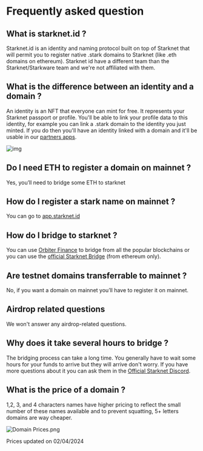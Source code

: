 # Frequently asked question

## What is starknet.id ?

Starknet.id is an identity and naming protocol built on top of Starknet that will permit you to register native .stark domains to Starknet (like .eth domains on ethereum). Starknet id have a different team than the Starknet/Starkware team and we're not affiliated with them.

## What is the difference between an identity and a domain ?

An identity is an NFT that everyone can mint for free. It represents your Starknet passport or profile. You'll be able to link your profile data to this identity, for example you can link a .stark domain to the identity you just minted. If you do then you'll have an identity linked with a domain and it'll be usable in our [partners apps](/users/integrations).

![img](/illustrations/identityVsDomain.webp)

## Do I need ETH to register a domain on mainnet ?

Yes, you’ll need to bridge some ETH to starknet

## How do I register a stark name on mainnet ?

You can go to [app.starknet.id](http://app.starknet.id/)

## How do I bridge to starknet ?

You can use [Orbiter Finance](https://www.orbiter.finance/?source=Ethereum&dest=Starknet) to bridge from all the popular blockchains or you can use the [official Starknet Bridge](https://starkgate.starknet.io/) (from ethereum only).

## Are testnet domains transferrable to mainnet ?

No, if you want a domain on mainnet you’ll have to register it on mainnet.

## Airdrop related questions

We won't answer any airdrop-related questions.

## Why does it take several hours to bridge ?

The bridging process can take a long time. You generally have to wait some hours for your funds to arrive but they will arrive don't worry. If you have more questions about it you can ask them in the [Official Starknet Discord](https://discord.com/invite/qypnmzkhbc).

## What is the price of a domain ?

1,2, 3, and 4 characters names have higher pricing to reflect the small number of these names available and to prevent squatting, 5+ letters domains are way cheaper.

![Domain Prices.png](https://prod-files-secure.s3.us-west-2.amazonaws.com/b7f7f283-89cc-461e-8346-69f3510d0d81/e6876f50-c5fe-4490-aa28-4c00e06631ff/Domain_Prices.png)

Prices updated on 02/04/2024